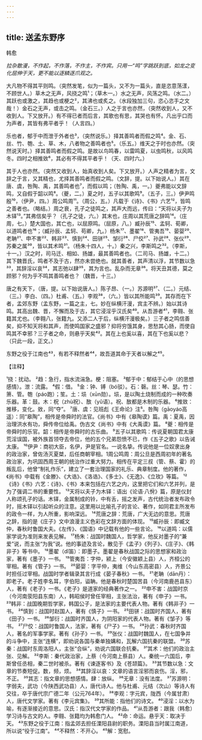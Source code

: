 ```yaml
---
---
---
```

title: 送孟东野序
---



韩愈

*拉杂散漫，不作起，不作落，不作主，不作宾。只用一“鸣”字跳跃到底，如龙之变化屈伸于天，更不能以逐鳞逐爪观之。*

大凡物不得其平则鸣。（突然发笔，似为一篇头，又不为一篇头，直是恣意荡漾，不顾世人。）草木之无声，风挠之鸣¹；（草木一。）水之无声，风荡之鸣。（水二。）其跃也或激之，其趋也或梗之²，其沸也或炙之。（水段独加三句，恣心恣手之文哉！）金石之无声，或击之鸣。（金石三。）人之于言也亦然，（突然收到人，又不收到人。下又放开。）有不得已者而后言，其歌也有思，其哭也有怀。凡出乎口而为声者，其皆有弗平者乎！（人言四。）

乐也者，郁于中而泄于外者也³，（突然说乐。）择其善鸣者而假之鸣⁴。金、石、丝、竹、匏、土、草、木，八者物之善鸣者也⁵。（乐五。）维天之于时也亦然。（突然说天时。）择其善鸣者而假之鸣。是故以鸟鸣春，以雷鸣夏，以虫鸣秋，以风鸣冬。四时之相推敚⁶，其必有不得其平者乎！（天、四时六。）

其于人也亦然。（突然又收到人，始真收到人矣。下又放开。）人声之精者为言，文辞之于言，又其精也，尤择其善鸣者而假之鸣。（文辞，提。以下始说人。）其在唐、虞，咎陶、禹，其善鸣者也⁷，而假以鸣；（咎陶、禹，一。）夔弗能以文辞鸣，又自假于韶以鸣⁸。（夔，二。）夏之时，五子以其歌鸣⁹。（五子，三。）伊尹鸣殷¹⁰，（伊尹，四。）周公鸣周¹¹。（周公，五。）凡载于《诗》、《书》六艺¹²，皆鸣之善者也。（略结。）周之衰，孔子之徒鸣之，其声大而远，传曰：“天将以夫子为木铎¹³。”其弗信矣乎？（孔子之徒，六。）其末也，庄周以其荒唐之辞鸣¹⁴。（庄周，七。）楚大国也，其亡也，以屈原鸣。（屈原，八。）臧孙辰¹⁵、孟轲、荀卿，以道鸣者也¹⁶；（臧孙辰、孟轲、苟卿，九。）杨朱¹⁷、墨翟¹⁸、管夷吾¹⁹、晏婴²⁰、老聃²¹、申不害²²、韩非²³、慎到²⁴、田骈²⁵、邹衍²⁶、尸佼²⁷、孙武²⁸、张仪²⁹、苏秦之属³⁰，皆以其术鸣³¹。（杨朱十四人，十。）秦之兴，李斯鸣之³²。（李斯，十一。）汉之时，司马迁、相如、扬雄，最其善鸣者也。（二司马、扬雄，十二。）其下魏晋氏，鸣者不及于古，然亦未尝绝也。就其善者，其声清以浮，其节数以急³³，其辞淫以哀³⁴，其志弛以肆³⁵，其为言也。乱杂而无章³⁶。将天丑其德，莫之顾邪？何为乎不鸣其善鸣者也？（魏晋，十三。）

唐之有天下，（唐，提。以下始说唐人。）陈子昂、（一。）苏源明³⁷、（二。）元结、（三。）李白、（四。）杜甫、（五。）李观³⁸，（六。）皆以其所能鸣³⁹。其存而在下者，孟郊东野（孟东野，一篇之主，七。妙在纵横汗漫，宾主不辨。）始以其诗鸣。其高出魏、晋，不懈而及于古，其它浸淫乎汉氏矣⁴⁰。从吾游者⁴¹，李翱、张籍其尤也。（李翱八，张籍九。又添二人于后，纵横汗漫极矣。）三子者之鸣信善矣，抑不知天将和其声，而使鸣国家之盛邪？抑将穷饿其身，思愁其心肠，而使自鸣其不幸邪？三子者之命，则悬乎天矣⁴²。其在上也奚以喜，其在下也奚以悲？（只此一段，正文。）

东野之役于江南也⁴³，有若不释然者⁴⁴，故吾道其命于天者以解之⁴⁵。

【注释】

¹挠：扰动。
²趋：急行，指水流湍急。梗：阻塞。
³郁于中：郁结于心中（的思想感情）。泄：流露。
⁴假：借。
⁵金：钟、镈（bó驳）。石：磬。丝：琴、瑟。竹：箫、管。匏（páo跑）；笙。土：埙（xūn勋）。埙，是以陶土烧制而成的一种吹奏乐器。革：鼓。木：柷（zhù祝）、敔（yǔ语）。祝、敔都是木制的乐器。
⁶推敚：推移，变化。敚，同“夺”。
⁷唐、虞：见班彪《王命论》注⁵。咎陶（gāoyáo高遥）：同“皋陶”，相传是帝舜时的法官。《尚书》中有《皋陶谟》篇。禹：夏禹，因治理洪水有功，舜传帝位给禹。伪古文《尚书》中有《大禹谟》篇。
⁸夔：相传是帝舜时的乐官。韶：相传是帝舜时的古乐曲。
⁹五子以其歌鸣：传说夏朝国君太康荒淫误国，被外族首领夺去帝位，他的五个兄弟怨愤不已，作《五子之歌》以告诫太康。
¹⁰伊尹：商初大臣，名伊，尹是官名。一说名挚。传说他是一位奴隶出身的政治家，曾佐汤灭夏桀，后任商朝宰相。1周公鸣周：周公旦是西周初年的著名政治家，为巩固西周王朝的统治作过重大努力。相传在平定三叔（管、蔡、霍）的叛乱后，他曾“制礼作乐”，建立了一套治理国家的礼乐、典章制度。他的著作，《尚书》中载有《金滕》、《大诰》、《洛诰》、《多士》、《无逸》、《立玫》等篇。
¹²《诗》《书》六艺：《诗》、《书》本来包括在六艺之内，这里把它们和六艺并列，是为了强调二书的重要性。
¹³天将以夫子为木铎：语出《论语·八佾》篇，原是仪封人称颂孔子的话。木铎，金属制成的铃，中有舌，摇之发声，古代统治者发布政令时，摇木铎以引起听众的注意。这里用以比喻孔子的言论、著作，如同君主所发布的政令一样，为人所重，影响深远。
¹⁴荒唐之辞：荒唐，广大无边的意思。荒唐之辞，指的是《庄子》文中浪漫主义色彩在文辞方面的体现。
¹⁵臧孙辰：即臧文仲，春秋时鲁国大夫。《左传》、《国语》中记载有他的一些言论。
¹⁶以道鸣：以儒家学说为准则来发表见解。
¹⁷杨朱：战国时魏国人，哲学家，他反对墨子的“兼爱”说，而主张“为我”说。他的事迹及言论，散见于《孟子》《列子》、《庄子》、《韩非子》等书中。
¹⁸墨翟（dǐ笛）：即墨子。墨翟是春秋战国之际的思想家和政治家，著有《墨子》一书。
¹⁹管夷吾：字仲，颍上（今安徽颖上县）人，齐桓公的宰相。著有《管子》一书。
²⁰晏婴：字平仲，夷维（今山东高密县）人，齐景公时担任过宰相。战国时学者辑录其言行成《晏子春秋》一书。
²¹老聃（dān丹）：即老子。老子姓李名耳，字伯阳，谥聃。他是春秋时楚国苦县（今河南鹿邑县东）人，著有《老子》一书。《老子》是道家的经典著作之一。
²²申不害：战国时京（今河南荥阳县东南）人，韩昭侯时曾任宰相，主张法治，著有《申子》一书。
²³韩非：战国晚期哲学家，韩国公子，是法家的主要代表人物。著有《韩非子》一书。
²⁴慎到：战国时赵国人，著有《慎子》一书。
²⁵田骈：战国时齐国人，著有《田子》一书。
²⁶邹衍：战国时齐国人，为阴阳家的代表人物。著有《邹子》等书。
²⁷尸佼：战国时鲁国人，法家，著有《尸子》一书。
²⁸孙武：春秋时齐国人，著名的军事学家。著有《孙子》一书。
²⁹张仪：战国时魏国人，在七国争并的斗争中，主张“连横”，即劝说各国与秦单独媾和，瓦解六国抗秦的联盟。
³⁰苏秦：战国时东周洛阳人，主张“合纵”，劝说六国联合抗秦。
³¹其术：他们的政治主张、见解。
³²李斯：秦代政治家，上蔡（今河南上蔡县）人。秦统一六国后，李斯曾任丞相，秦二世时被杀。著有《谏逐客书》及《苍颉篇》。
³³其节数以急：文章的节奏短促。数，频，烦。
³⁴其辞淫以哀：文章的语言淫邪而哀伤。淫，邪，不正。
³⁵其志：指文章的思想感情。肆：放纵。
³⁶无章：没有法度。
³⁷苏源明：字弱夫，武功（今陕西武功县）人，唐代诗人。他与杜甫、元结（次山）等诗人有交往，卒于唐代宗广德二年（公元764年）。
³⁸李观：字元宾，陇西（今属甘肃）人，唐代文学家。著有《李元宾集》。
³⁹其所能：指他们的诗文。
⁴⁰浸淫：以水为喻，有逐渐接近的意思。汉氏：指汉代文学家的作品。
⁴¹从吾游者：跟我（韩愈）学习诗与古文的人。李翱、张籍均为韩愈门人。
⁴²命：命运。悬乎天：取决于天。
⁴³东野之役于江南：指孟郊去担任溧阳县尉的职务。溧阳县当时属江南道，所以说“役于江南”。
⁴⁴不释然：不开心。
⁴⁵解：宽慰。